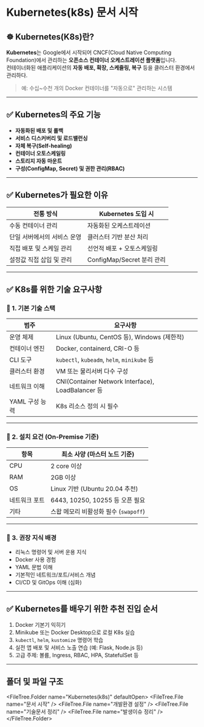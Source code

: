 
# Kubernetes(k8s) 문서 시작

## ☸️ Kubernetes(K8s)란?

**Kubernetes**는 Google에서 시작되어 CNCF(Cloud Native Computing Foundation)에서 관리하는 **오픈소스 컨테이너 오케스트레이션 플랫폼**입니다.  
컨테이너화된 애플리케이션의 **자동 배포, 확장, 스케줄링, 복구** 등을 클러스터 환경에서 관리하다.  

> 예: 수십\~수천 개의 Docker 컨테이너를 "자동으로" 관리하는 시스템

---

## ✅ Kubernetes의 주요 기능

* **자동화된 배포 및 롤백**
* **서비스 디스커버리 및 로드밸런싱**
* **자체 복구(Self-healing)**
* **컨테이너 오토스케일링**
* **스토리지 자동 마운트**
* **구성(ConfigMap, Secret) 및 권한 관리(RBAC)**

---

## ✅ Kubernetes가 필요한 이유

| 전통 방식           | Kubernetes 도입 시        |
| --------------- | ---------------------- |
| 수동 컨테이너 관리      | 자동화된 오케스트레이션           |
| 단일 서버에서의 서비스 운영 | 클러스터 기반 분산 처리          |
| 직접 배포 및 스케일 관리  | 선언적 배포 + 오토스케일링        |
| 설정값 직접 삽입 및 관리  | ConfigMap/Secret 분리 관리 |

---

## ✅ K8s를 위한 기술 요구사항

### 📌 1. 기본 기술 스택

| 범주         | 요구사항                                             |
| ---------- | ------------------------------------------------ |
| 운영 체제      | Linux (Ubuntu, CentOS 등), Windows (제한적)          |
| 컨테이너 엔진    | Docker, containerd, CRI-O 등                      |
| CLI 도구     | `kubectl`, `kubeadm`, `helm`, `minikube` 등       |
| 클러스터 환경    | VM 또는 물리서버 다수 구성                                 |
| 네트워크 이해    | CNI(Container Network Interface), LoadBalancer 등 |
| YAML 구성 능력 | K8s 리소스 정의 시 필수                                  |

---

### 📌 2. 설치 요건 (On-Premise 기준)

| 항목      | 최소 사양 (마스터 노드 기준)          |
| ------- | -------------------------- |
| CPU     | 2 core 이상                  |
| RAM     | 2GB 이상                     |
| OS      | Linux 기반 (Ubuntu 20.04 추천) |
| 네트워크 포트 | 6443, 10250, 10255 등 오픈 필요 |
| 기타      | 스왑 메모리 비활성화 필수 (`swapoff`) |

---

### 📌 3. 권장 지식 배경

* 리눅스 명령어 및 서버 운용 지식
* Docker 사용 경험
* YAML 문법 이해
* 기본적인 네트워크/포트/서비스 개념
* CI/CD 및 GitOps 이해 (심화)

---

## ✅ Kubernetes를 배우기 위한 추천 진입 순서

1. Docker 기본기 익히기
2. Minikube 또는 Docker Desktop으로 로컬 K8s 실습
3. `kubectl`, `helm`, `kustomize` 명령어 학습
4. 실전 앱 배포 및 서비스 노출 연습 (예: Flask, Node.js 등)
5. 고급 주제: 볼륨, Ingress, RBAC, HPA, StatefulSet 등

---

## 폴더 및 파일 구조

<FileTree.Folder name="Kubernetes(k8s)" defaultOpen>
  <FileTree.File name="문서 시작" />
  <FileTree.File name="개발환경 설정" />
  <FileTree.File name="기술문서 정리" />
  <FileTree.File name="발생이슈 정리" />
</FileTree.Folder>
